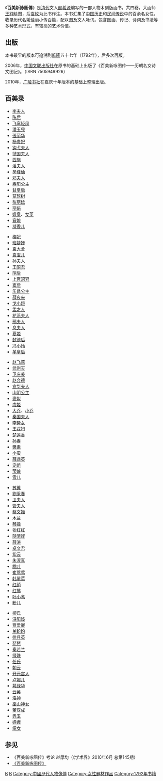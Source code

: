{{noteTA|1=后}}
《'''百美新詠圖傳'''》是[[清代|清代]]文人[[颜希源|颜希源]]编写的一部人物木刻版画书，共四卷。大画师[[王翙|王翙]]绘图，后[[袁枚|袁枚]]为此书作注。本书汇集了[[中国历史|中国历史]]和[[民间传说|民间传说]]中的百余名女性，收录历代名媛佳丽小传百篇，配以图及文人咏词。包含图画、传记、诗词及书法等多种艺术形式，有较高的艺术价值。
== 出版 ==
本书最早的版本可追溯到[[乾隆|乾隆]]五十七年（1792年），后多次再版。

2006年，[[中国文联出版社|中国文联出版社]]在原书的基础上出版了《百美新咏图传——历朝名女诗文图记》。（ISBN 7505949926）

2010年，[[广陵书社|广陵书社]]在嘉庆十年版本的基础上整理出版。

== 百美录 ==
{{col-begin}}
{{col-5}}
* [[李夫人|李夫人]]
* [[孝武陈皇后|陈后]]
* [[飞鸾|飞鸾]][[轻凤|轻凤]]
* [[潘玉兒|潘玉兒]]
* [[張丽华|張丽华]]
* [[杨贵妃|杨贵妃]]
* [[趙婕妤|钩弋夫人]]
* [[楊氏_(虢國夫人)|虢国夫人]]
* [[西施|西施]]
* [[潘皇后_(孙权)|潘夫人]]
* [[吴绛仙|吴绛仙]]
* [[邓夫人|邓夫人]]
* [[寿阳公主|寿阳公主]]
* [[昭烈皇后_(蜀汉)|甘皇后]]
* [[莫琼树|莫琼树]]
* [[张丽嫔|张丽嫔]]
* [[丽娟|丽娟]]
* [[娥皇|娥皇]]、[[女英|女英]]
* [[窅娘|窅娘]]
* [[凝香儿|凝香儿]]
{{col-5}}
* [[梅妃|梅妃]]
* [[班婕妤|班婕妤]]
* [[袁大舍|袁大舍]]
* [[袁宝儿|袁宝儿]]
* [[孙夫人|孙夫人]]
* [[王昭君|王昭君]]
* [[光烈皇后|阴后]]
* [[上官昭容|上官昭容]]
* [[太穆皇后|窦后]]
* [[乐昌公主|乐昌公主]]
* [[薛夜来|薛夜来]]
* [[戈小娥|戈小娥]]
* [[孟才人|孟才人]]
* [[花蕊夫人|花蕊夫人]]
* [[邢娙娥|邢夫人]]
* [[息妫|息夫人]]
* [[夏姬|夏姬]]
* [[懿德皇后|懿德后]]
* [[冯小怜|冯小怜]]
* [[羊獻容|羊皇后]]
{{col-5}}
* [[赵飞燕|赵飞燕]]
* [[武则天|武则天]]
* [[庄姜|卫庄姜]]
* [[赵合德|赵合德]]
* [[宣华夫人|宣华夫人]]
* [[山阴公主|山阴公主]]
* [[褒姒|褒姒]]
* [[虞姬|虞姬]]
* [[大乔|大乔]]、[[小乔|小乔]]
* [[杨氏_(秦国夫人)|秦国夫人]]
* [[李势女|李势女]]
* [[王戎|王戎]]妇
* [[楚莲香|楚莲香]]
* [[孙寿|孙寿]]
* [[樊素|樊素]]
* [[谢阿蛮|小蛮]]
* [[薛瑶英|薛瑶英]]
* [[宠姐|宠姐]]
* [[莹娘|莹娘]]
* [[雪儿_(历史人物)|雪儿]]
{{col-5}}
* [[苏蕙|苏蕙]]
* [[劉采春|劉采春]]
* [[卫铄|卫夫人]]
* [[管夫人|管夫人]]
* [[蔡文姬|蔡文姬]]
* [[花木兰|木兰]]
* [[琴操|琴操]]
* [[张红红|张红红]]
* [[随清娱|随清娱]]
* [[薛涛|薛涛]]
* [[卓文君|卓文君]]
* [[紫云_(历史人物)|紫云]]
* [[朱淑真|朱淑真]]
* [[桃葉渡|桃叶]]
* [[崔莺莺|崔莺莺]]
* [[韩翠苹|韩翠苹]]
* [[红绡|红绡]]
* [[红拂|红拂]]
* [[叶小鸾|叶小鸾]]
* [[粉儿|粉儿]]
{{col-5}}
* [[柳氏傳|柳氏]]
* [[琵琶行|浔阳妓]]
* [[贾爱卿|贾爱卿]]
* [[关盼盼|关盼盼]]
* [[徐月英|徐月英]]
* [[琵琶|琵琶]]
* [[秦若兰|秦若兰]]
* [[绿珠|绿珠]]
* [[任氏|任氏]]
* [[朝云|朝云]]
* [[开元宫人|开元宫人]]
* [[卢媚儿|卢媚儿]]
* [[羊權|萼绿华]]
* [[裴航|云英]]
* [[洛神|洛神]]
* [[高唐賦|巫山神女]]
* [[董双成|董双成]]
* [[弄玉|弄玉]]
* [[嫦娥|嫦娥]]
* [[织女|织女]]
{{col-end}}
{{wikisource|百美新詠}}

== 参见 ==
{{Commonscat|Bai mei xin yong tu zhuan}}
* 《百美新咏图传》考论 赵厚均（《学术界》2010年6月 总第145期）
* [https://archive.org/search.php?query=%E7%99%BE%E7%BE%8E%E6%96%B0%E8%A9%A0%E5%9C%96%E5%82%B3 《百美新咏图传》]
[[Category:清朝典籍|B]]
[[Category:清朝绘画作品|B]]
[[Category:中國歷代人物像傳|Category:中國歷代人物像傳]]
[[Category:女性題材作品|Category:女性題材作品]]
[[Category:1792年书籍|Category:1792年书籍]]